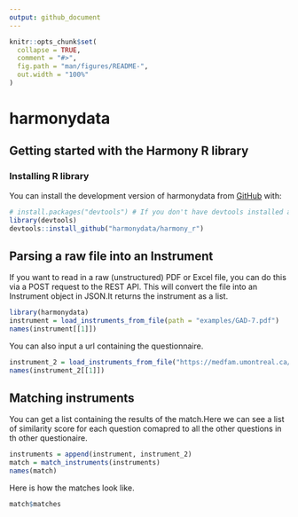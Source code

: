 ```yaml
---
output: github_document
---
```


<!-- README.md is generated from README.Rmd. Please edit that file -->

```r
knitr::opts_chunk$set(
  collapse = TRUE,
  comment = "#>",
  fig.path = "man/figures/README-",
  out.width = "100%"
)
```

# harmonydata

## Getting started with the Harmony R library

### Installing R library

You can install the development version of harmonydata from [GitHub](https://github.com/harmonydata/harmony_r) with:

``` r
# install.packages("devtools") # If you don't have devtools installed already.
library(devtools)
devtools::install_github("harmonydata/harmony_r")
```

## Parsing a raw file into an Instrument

If you want to read in a raw (unstructured) PDF or Excel file, you can do this via a POST request to the REST API. This will convert the file into an Instrument object in JSON.It returns the instrument as a list.

```r
library(harmonydata)
instrument = load_instruments_from_file(path = "examples/GAD-7.pdf")
names(instrument[[1]])

```

You can also input a url containing the questionnaire.

```r
instrument_2 = load_instruments_from_file("https://medfam.umontreal.ca/wp-content/uploads/sites/16/GAD-7-fran%C3%A7ais.pdf") 
names(instrument_2[[1]])
```

## Matching instruments

You can get a list containing the results of the match.Here we can see a list of similarity score for each question comapred to all the other questions in th other questionaire.
```r
instruments = append(instrument, instrument_2)
match = match_instruments(instruments)
names(match)
```

Here is how the matches look like.
```r

match$matches
```
